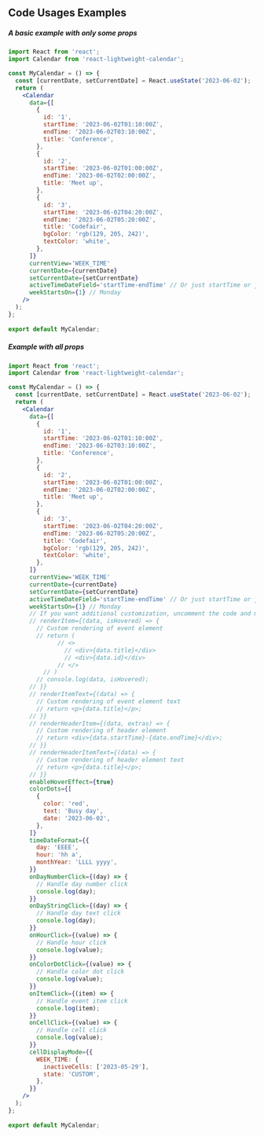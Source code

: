 ## Code Usages Examples

##### A basic example with only some props

```jsx
import React from 'react';
import Calendar from 'react-lightweight-calendar';

const MyCalendar = () => {
  const [currentDate, setCurrentDate] = React.useState('2023-06-02');
  return (
    <Calendar
      data={[
        {
          id: '1',
          startTime: '2023-06-02T01:10:00Z',
          endTime: '2023-06-02T03:10:00Z',
          title: 'Conference',
        },
        {
          id: '2',
          startTime: '2023-06-02T01:00:00Z',
          endTime: '2023-06-02T02:00:00Z',
          title: 'Meet up',
        },
        {
          id: '3',
          startTime: '2023-06-02T04:20:00Z',
          endTime: '2023-06-02T05:20:00Z',
          title: 'Codefair',
          bgColor: 'rgb(129, 205, 242)',
          textColor: 'white',
        },
      ]}
      currentView='WEEK_TIME'
      currentDate={currentDate}
      setCurrentDate={setCurrentDate}
      activeTimeDateField='startTime-endTime' // Or just startTime or just endTime
      weekStartsOn={1} // Monday
    />
  );
};
      
export default MyCalendar;

```

##### Example with all props
 
```jsx
import React from 'react';
import Calendar from 'react-lightweight-calendar';

const MyCalendar = () => {
  const [currentDate, setCurrentDate] = React.useState('2023-06-02');
  return (
    <Calendar
      data={[
        {
          id: '1',
          startTime: '2023-06-02T01:10:00Z',
          endTime: '2023-06-02T03:10:00Z',
          title: 'Conference',
        },
        {
          id: '2',
          startTime: '2023-06-02T01:00:00Z',
          endTime: '2023-06-02T02:00:00Z',
          title: 'Meet up',
        },
        {
          id: '3',
          startTime: '2023-06-02T04:20:00Z',
          endTime: '2023-06-02T05:20:00Z',
          title: 'Codefair',
          bgColor: 'rgb(129, 205, 242)',
          textColor: 'white',
        },
      ]}
      currentView='WEEK_TIME'
      currentDate={currentDate}
      setCurrentDate={setCurrentDate}
      activeTimeDateField='startTime-endTime' // Or just startTime or just endTime
      weekStartsOn={1} // Monday
      // If you want additional customization, uncomment the code and make the appropriate changes
      // renderItem={(data, isHovered) => {
        // Custom rendering of event element
        // return (
              // <>
                // <div>{data.title}</div>
                // <div>{data.id}</div>
              // </>
          // )
        // console.log(data, isHovered);
      // }}
      // renderItemText={(data) => {
        // Custom rendering of event element text
        // return <p>{data.title}</p>;
      // }}
      // renderHeaderItem={(data, extras) => {
        // Custom rendering of header element
        // return <div>{data.startTime}-{date.endTime}</div>;
      // }}
      // renderHeaderItemText={(data) => {
        // Custom rendering of header element text
        // return <p>{data.title}</p>;
      // }}
      enableHoverEffect={true}
      colorDots={[
        {
          color: 'red',
          text: 'Busy day',
          date: '2023-06-02',
        },
      ]}
      timeDateFormat={{
        day: 'EEEE',
        hour: 'hh a',
        monthYear: 'LLLL yyyy',
      }}
      onDayNumberClick={(day) => {
        // Handle day number click
        console.log(day);
      }}
      onDayStringClick={(day) => {
        // Handle day text click
        console.log(day);
      }}
      onHourClick={(value) => {
        // Handle hour click
        console.log(value);
      }}
      onColorDotClick={(value) => {
        // Handle color dot click
        console.log(value);
      }}
      onItemClick={(item) => {
        // Handle event item click
        console.log(item);
      }}
      onCellClick={(value) => {
        // Handle cell click
        console.log(value);
      }}
      cellDisplayMode={{
        WEEK_TIME: {
          inactiveCells: ['2023-05-29'],
          state: 'CUSTOM',
        },
      }}
    />
  );
};
      
export default MyCalendar;
```